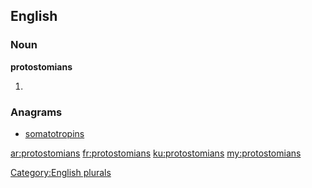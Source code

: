 ==English==

===Noun===
'''protostomians'''

# {{plural of|[[protostomian]]}}

===Anagrams===
* [[somatotropins#English|somatotropins]]

[[Category:English plurals]]

[[ar:protostomians]]
[[fr:protostomians]]
[[ku:protostomians]]
[[my:protostomians]]